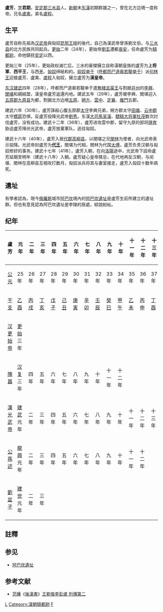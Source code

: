 {{unreferenced|time=2014-10-13T23:52:36+00:00}}
'''盧芳'''，[[表字|字]]'''君期'''，[[安定郡|安定郡]][[三水县|三水县]]人。[[新朝|新朝]]末[[东漢|东漢]]初期群雄之一，曾在北方边境一度称帝。兄名[[盧禽|盧禽]]。弟名[[盧程|盧程]]。

==生平==
盧芳自称先祖為[[汉武帝|汉武帝]]與匈奴[[昆邪王|昆邪王]]姐的後代，自己為漢武帝曾孫劉文伯，与[[三水县|三水县]]的北方民族共同起兵。[[更始_(漢朝)|更始]]二年（24年），更始帝[[劉玄|劉玄]]遷都[[長安|長安]]，任命盧芳为[[騎都尉|騎都尉]]，命他鎮抚[[安定郡|安定]]以西。

更始三年（25年），更始政权滅亡后，三水的豪傑擁立自称漢朝皇族的盧芳为'''上将軍'''、'''西平王'''，与西[[羌|羌]]、[[匈奴|匈奴]]缔結和約。[[匈奴单于|匈奴单于]]（[[呼都而尸道皋若鞮单于|呼都而尸道皋若鞮单于]]）派[[句林王|句林王]]迎接盧芳、盧禽、[[盧程_(西汉)|盧程]]入匈奴，擁立盧芳为'''漢皇帝'''。

[[东汉|东汉]][[建武_(东汉)|建武]]四年（28年），呼都而尸道皋若鞮单于遣[[無楼且渠王|無楼且渠王]]与割据[[并州|并州]]的[[李興|李興]]、[[閔堪|閔堪]]和親結盟，漢皇帝盧芳返還内地。建武五年（29年），盧芳被李興、閔堪迎入[[五原郡|五原郡]][[九原县|九原县]]为都，割据北方边境[[五原郡|五原]]、[[朔方郡|朔方]]、[[云中郡_(赵国)|雲中]]、[[定襄郡|定襄]]、[[雁门郡|雁門]]五郡。

建武六年（30年），盧芳誅殺心腹五原郡[[太守|太守]]李興兄弟，朔方郡太守[[田颯|田颯]]、[[云中郡_(赵国)|云中郡]]太守[[橋扈|橋扈]]恐惧，反盧芳投降光武帝[[劉秀|劉秀]]。东漢[[大司馬|大司馬]][[吴漢|吴漢]]、[[驃騎大将軍|驃騎大将軍]][[杜茂|杜茂]]数次討伐盧芳，没有成功。建武十二年（36年），盧芳进攻雲中郡，留守九原的部将[[隨育|隨育]]胁迫盧芳降伏光武帝，盧芳放棄軍队，逃往匈奴。

建武十六年（40年），盧芳入居[[代郡|代郡]][[高柳县|高柳县]]，以閔堪之兄[[閔林|閔林]]为使者，向光武帝表示投降。光武帝封盧芳为'''[[代國_(漢朝)|代王]]'''，閔堪为代相，閔林为代国[[太傅|太傅]]，盧芳负责汉朝与匈奴修好的事务。建武十七年（41年），盧芳入朝，在向[[洛陽|洛陽]]途中，光武帝下詔命盧芳延期至明年（建武十八年）入朝。盧芳疑心皇帝猜忌，在代地再反汉朝，与闵堪、閔林在高柳县互相攻打数月，匈奴派兵将其与妻室接走，盧芳入匈奴十数年病死。

==遺址==
有學者認為，現今[[俄羅斯|俄羅斯]]城市[[阿巴坎|阿巴坎]]境內的[[阿巴坎遺址|阿巴坎遺址]]是盧芳生前所建立的遺址群。但也有意見認為阿巴坎遺址是李陵的居處，綜說紛紜。

==纪年==
{| class="wikitable" 
|-
!盧芳!!元年!!二年!!三年!!四年!!五年!!六年!!七年!!八年!!九年!!十年!!十一年!!十二年!!十三年!!十四年!!十五年!!十六年
|-
![[公元|公元]]
|25年||26年||27年||28年||29年||30年||31年||32年||33年||34年||35年||36年||37年||38年||39年||40年
|-
![[干支|干支]]
|[[乙酉|乙酉]]||[[丙戌|丙戌]]||[[丁亥|丁亥]]||[[戊子|戊子]]||[[己丑|己丑]]||[[庚寅|庚寅]]||[[辛卯|辛卯]]||[[壬辰|壬辰]]||[[癸巳|癸巳]]||[[甲午|甲午]]||[[乙未|乙未]]||[[丙申|丙申]]||[[丁酉|丁酉]]||[[戊戌|戊戌]]||[[己亥|己亥]]||[[庚子|庚子]]
|-
![[更始帝|汉更始帝]]
|[[更始_(更始帝)|更始]]三年||||||||||||||||||||||||||||
|-
![[隗囂|隗囂]]
|[[汉复|汉复]]三年||四年||五年||六年||七年||八年||九年||十年||十一年||十二年||  ||  ||  ||  || ||
|-
![[劉秀|漢光武帝]]
|[[建武_(東漢)|建武]]元年||二年||三年||四年||五年||六年||七年||八年||九年||十年||十一年||十二年||十三年||十四年||十五年||十六年
|-
![[公孫述|公孫述]]
|[[龍興_(公孫述)|龍興]]元年||二年||三年||四年||五年||六年||七年||八年||九年||十年||十一年||十二年||||||||
|-
![[劉盆子|劉盆子]]
|[[建世|建世]]元年||二年||三年||||||||||||||||||||||||
|}

==註釋==
{{reflist}}
==参见==
*[[阿巴坎遺址|阿巴坎遺址]]

== 参考文献 ==
*[[范曄|范曄]]《[[後漢書|後漢書]]》[[s:後漢書/卷12|王劉張李彭盧 列傳第二]]

{{中國民變起事領袖}}

[[Category:新朝民變領袖|L]]
[[Category:漢朝騎都尉|Category:漢朝騎都尉]]
[[Category:卢姓|F]]